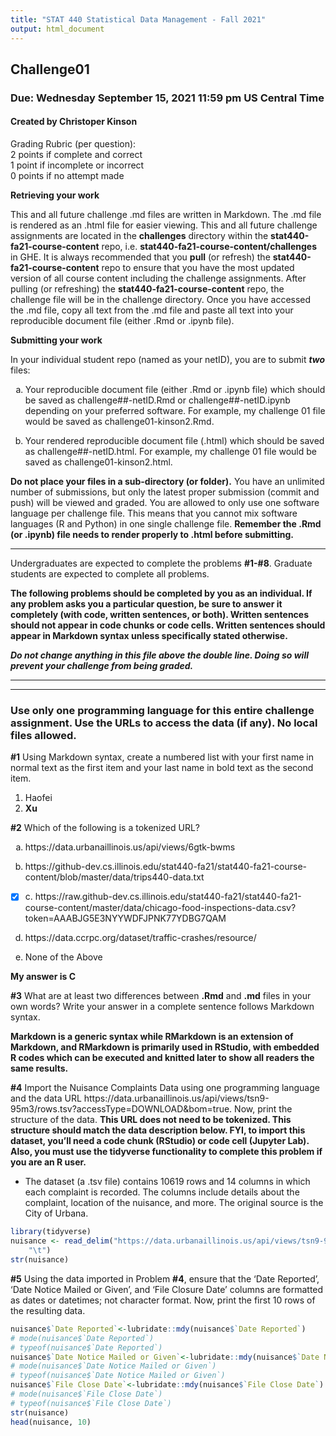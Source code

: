 ```yaml
---
title: "STAT 440 Statistical Data Management - Fall 2021"
output: html_document
---
```


## Challenge01
### Due: Wednesday September 15, 2021 11:59 pm US Central Time
#### Created by Christoper Kinson

Grading Rubric (per question):  
2 points if complete and correct  
1 point if incomplete or incorrect  
0 points if no attempt made  


**Retrieving your work**

This and all future challenge .md files are written in Markdown. The .md file is rendered as an .html file for easier viewing. This and all future challenge assignments are located in the **challenges** directory within the **stat440-fa21-course-content** repo, i.e. **stat440-fa21-course-content/challenges** in GHE. It is always recommended that you **pull** (or refresh) the **stat440-fa21-course-content** repo to ensure that you have the most updated version of all course content including the challenge assignments. After pulling (or refreshing) the **stat440-fa21-course-content** repo, the challenge file will be in the challenge directory. Once you have accessed the .md file, copy all text from the .md file and paste all text into your reproducible document file (either .Rmd or .ipynb file). 

**Submitting your work**

In your individual student repo (named as your netID), you are to submit ***two*** files:

a. Your reproducible document file (either .Rmd or .ipynb file) which should be saved as challenge##-netID.Rmd or challenge##-netID.ipynb depending on your preferred software. For example, my challenge 01 file would be saved as challenge01-kinson2.Rmd.

b. Your rendered reproducible document file (.html) which should be saved as challenge##-netID.html. For example, my challenge 01 file would be saved as challenge01-kinson2.html.

**Do not place your files in a sub-directory (or folder).** You have an unlimited number of submissions, but only the latest proper submission (commit and push) will be viewed and graded. You are allowed to only use one software language per challenge file. This means that you cannot mix software languages (R and Python) in one single challenge file. **Remember the .Rmd (or .ipynb) file needs to render properly to .html before submitting.** 


***

Undergraduates are expected to complete the problems **#1-#8**. Graduate students are expected to complete all problems.

**The following problems should be completed by you as an individual. If any problem asks you a particular question, be sure to answer it completely (with code, written sentences, or both). Written sentences should not appear in code chunks or code cells. Written sentences should appear in Markdown syntax unless specifically stated otherwise.**

***Do not change anything in this file above the double line. Doing so will prevent your challenge from being graded.***

***
***

### Use only one programming language for this entire challenge assignment. Use the URLs to access the data (if any). No local files allowed.

**#1** Using Markdown syntax, create a numbered list with your first name in normal text as the first item and your last name in bold text as the second item.

1. Haofei
2. **Xu**

**#2** Which of the following is a tokenized URL?

a. https://data.urbanaillinois.us/api/views/6gtk-bwms

b. https://github-dev.cs.illinois.edu/stat440-fa21/stat440-fa21-course-content/blob/master/data/trips440-data.txt

- [x] c. https://raw.github-dev.cs.illinois.edu/stat440-fa21/stat440-fa21-course-content/master/data/chicago-food-inspections-data.csv?token=AAABJG5E3NYYWDFJPNK77YDBG7QAM

d. https://data.ccrpc.org/dataset/traffic-crashes/resource/

e. None of the Above

**My answer is C**

**#3** What are at least two differences between **.Rmd** and **.md** files in your own words? Write your answer in a complete sentence follows Markdown syntax.

**Markdown is a generic syntax while RMarkdown is an extension of Markdown, and RMarkdown is primarily used in RStudio, with embedded R codes which can be executed and knitted later to show all readers the same results.**

**#4** Import the Nuisance Complaints Data using one programming language and the data URL https://data.urbanaillinois.us/api/views/tsn9-95m3/rows.tsv?accessType=DOWNLOAD&bom=true. Now, print the structure of the data. **This URL does not need to be tokenized. This structure should match the data description below. FYI, to import this dataset, you'll need a code chunk (RStudio) or code cell (Jupyter Lab). Also, you must use the tidyverse functionality to complete this problem if you are an R user.**

  - The dataset (a .tsv file) contains 10619 rows and 14 columns in which each complaint is recorded. The columns include details about the complaint, location of the nuisance, and more. The original source is the City of Urbana.
  
```r
library(tidyverse)
nuisance <- read_delim("https://data.urbanaillinois.us/api/views/tsn9-95m3/rows.tsv?accessType=DOWNLOAD&bom=true", 
    "\t")
str(nuisance)
```


**#5** Using the data imported in Problem **#4**, ensure that the 'Date Reported', 'Date Notice Mailed or Given', and 'File Closure Date' columns are formatted as dates or datetimes; not character format. Now, print the first 10 rows of the resulting data.
```R
nuisance$`Date Reported`<-lubridate::mdy(nuisance$`Date Reported`)
# mode(nuisance$`Date Reported`)
# typeof(nuisance$`Date Reported`)
nuisance$`Date Notice Mailed or Given`<-lubridate::mdy(nuisance$`Date Notice Mailed or Given`)
# mode(nuisance$`Date Notice Mailed or Given`)
# typeof(nuisance$`Date Notice Mailed or Given`)
nuisance$`File Close Date`<-lubridate::mdy(nuisance$`File Close Date`)
# mode(nuisance$`File Close Date`)
# typeof(nuisance$`File Close Date`)
str(nuisance)
head(nuisance, 10)
```

